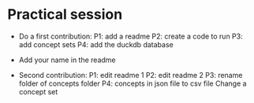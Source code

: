 
# Practical session

- Do a first contribution:
P1: add a readme
P2: create a code to run
P3: add concept sets
P4: add the duckdb database

- Add your name in the readme

- Second contribution:
P1: edit readme 1
P2: edit readme 2
P3: rename folder of concepts folder
P4: concepts in json file to csv file
Change a concept set 
